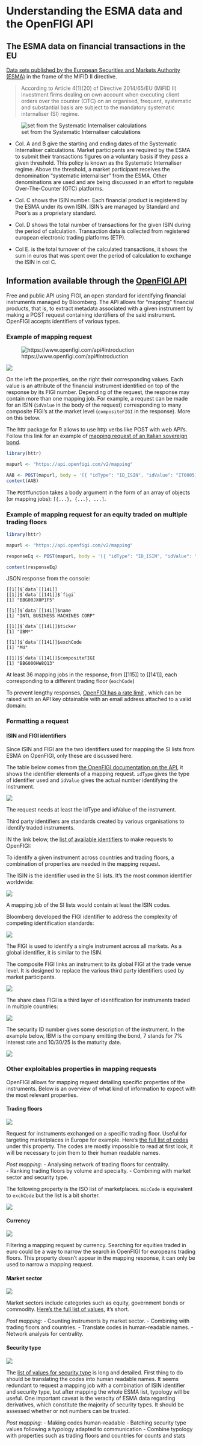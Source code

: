 # Understanding the ESMA data and the OpenFIGI API {#understanding}


## The ESMA data on financial transactions in the EU


[Data sets published by the European Securities and Markets Authority (ESMA)](https://www.esma.europa.eu/data-systematic-internaliser-calculations) in the frame of the MIFID II directive. 

> According to Article 4(1)(20) of Directive 2014/65/EU (MiFID II) investment firms dealing on own account when executing client orders over the counter (OTC) on an organised, frequent, systematic and substantial basis are subject to the mandatory systematic internaliser (SI) regime. 


![\Data set from the Systematic Internaliser calculations](Images/Screenshot_2019-05-16%20guide%20on%20SI%20and%20OpenFIGI%20(0).png)

* Col. A and B give the starting and ending dates of the Systematic Internaliser calculations. Market participants are required by the ESMA to submit their transactions figures on a voluntary basis if they pass a given threshold. This policy is known as the Systematic Internaliser regime. Above the threshold, a market participant receives the denomination “systematic internaliser” from the ESMA. Other denominations are used and are being discussed in an effort to regulate Over-The-Counter (OTC) platforms.

* Col. C shows the ISIN number. Each financial product is registered by the ESMA under its own ISIN. ISIN’s are managed by Standard and Poor’s as a proprietary standard. 

* Col. D shows the total number of transactions for the given ISIN during the period of calculation. Transaction data is collected from registered european electronic trading platforms (ETP). 

* Col E. is the total turnover of the calculated transactions, it shows the sum in euros that was spent over the period of calculation to exchange the ISIN in col C. 


## Information available through the [OpenFIGI API](https://www.openfigi.com/api)


Free and public API using FIGI, an open standard for identifying financial instruments managed by Bloomberg. The API allows for “mapping” financial products, that is, to extract metadata associated with a given instrument by making a POST request containing identifiers of the said instrument. OpenFIGI accepts identifiers of various types.  


### Example of mapping request


![https://www.openfigi.com/api#introduction](Images/Screenshot_2019-05-16%20guide%20on%20SI%20and%20OpenFIGI%20(1).png)





![](Images/Screenshot_2019-05-16%20guide%20on%20SI%20and%20OpenFIGI%20(2).png)


On the left the properties, on the right their corresponding values. Each value is an attribute of the financial instrument identified on top of the response by its FIGI number. Depending of the request, the response may contain more than one mapping job. For example, a request can be made for an ISIN (`idValue` in the body of the request) corresponding to many composite FIGI’s at the market level (`compositeFIGI` in the response). More on this below. 

The httr package for R allows to use http verbs like POST with web API’s. 
Follow this link for an example of [mapping request of an Italian sovereign bond](#mapping).

```R
library(httr)

mapurl <- "https://api.openfigi.com/v2/mapping"

AAB <- POST(mapurl, body = '[{ "idType": "ID_ISIN", "idValue": "IT0005137614" }]', content_type_json())
content(AAB) 
```
The `POST`function takes a body argument in the form of an array of objects (or mapping jobs): `[{...}, {...}, ...]`.


### Example of mapping request for an equity traded on multiple trading floors 


```R
library(httr)

mapurl <- "https://api.openfigi.com/v2/mapping"

responseEq <- POST(mapurl, body = '[{ "idType": "ID_ISIN", "idValue": "US4592001014" }]', content_type_json())

content(responseEq)
```

JSON response from the console: 

```
[[1]]$`data`[[141]]
[[1]]$`data`[[141]]$`figi`
[1] "BBG00JX0P1F5"

[[1]]$`data`[[141]]$name
[1] "INTL BUSINESS MACHINES CORP"

[[1]]$`data`[[141]]$ticker
[1] "IBM*"

[[1]]$`data`[[141]]$exchCode
[1] "MU"

[[1]]$`data`[[141]]$compositeFIGI
[1] "BBG000HW8Q13"
```

At least 36 mapping jobs in the response, from [[115]] to [[141]], each corresponding to a different trading floor (`exchCode`)

To prevent lengthy responses, [OpenFIGI has a rate limit](https://www.openfigi.com/api#rate-limit) , which can be raised with an API key obtainable with an email address attached to a valid domain:


### Formatting a request


#### ISIN and FIGI identifiers 


Since ISIN and FIGI are the two identifiers used for mapping the SI lists from ESMA on OpenFIGI, only these are discussed here. 

The table below comes from [the OpenFIGI documentation on the API](https://www.openfigi.com/api#post-v2-mapping), it shows the identifier elements of a mapping request. `idType` gives the type of identifier used and `idValue` gives the actual number identifying the instrument. 

![](Images/Screenshot_2019-05-16%20guide%20on%20SI%20and%20OpenFIGI%20(3).png)


The request needs at least the IdType and idValue of the instrument. 

Third party identifiers are standards created by various organisations to identify traded instruments. 

IN the link below, the [list of available identifiers](https://www.openfigi.com/api#v2-idType-values)  to make requests to OpenFIGI:  

To identify a given instrument across countries and trading floors, a combination of properties are needed in the mapping request.  

The ISIN is the identifier used in the SI lists. It’s the most common identifier worldwide: 


![](Images/Screenshot_2019-05-16%20guide%20on%20SI%20and%20OpenFIGI%20(4).png)


A mapping job of the SI lists would contain at least the ISIN codes. 

Bloomberg developed the FIGI identifier to address the complexity of competing identification standards:


![](Images/Screenshot_2019-05-16%20guide%20on%20SI%20and%20OpenFIGI%20(5).png)


The FIGI is used to identify a single instrument across all markets. As a global identifier, it is similar to the ISIN.  

The composite FIGI links an instrument to its global FIGI at the trade venue level. It is designed to replace the various third party identifiers used by market participants.


![](Images/Screenshot_2019-05-16%20guide%20on%20SI%20and%20OpenFIGI%20(6).png)


The share class FIGI is a third layer of identification for instruments traded in multiple countries:


![](Images/Screenshot_2019-05-16%20guide%20on%20SI%20and%20OpenFIGI%20(7).png)


The security ID number gives some description of the instrument. In the example below, IBM is the company emitting the bond, 7 stands for 7% interest rate and 10/30/25 is the maturity date.


![](Images/Screenshot_2019-05-16%20guide%20on%20SI%20and%20OpenFIGI%20(8).png)


### Other exploitables properties in mapping requests


OpenFIGI allows for mapping request detailing specific properties of the instruments. Below is an overview of what kind of information to expect with the most relevant properties. 


#### Trading floors


![](Images/Screenshot_2019-05-16%20guide%20on%20SI%20and%20OpenFIGI%20(9).png)

Request for instruments exchanged on a specific trading floor. Useful for targeting marketplaces in Europe for example. 
Here's [the full list of codes](https://www.openfigi.com/api/enumValues/v2/exchCode) under this property. 
The codes are mostly impossible to read at first look, it will be necessary to join them to their human readable names. 

*Post mapping:* 
- Analysing network of trading floors for centrality.  
- Ranking trading floors by volume and specialty.
- Combining with market sector and security type.  

The following property is the ISO list of marketplaces[](https://www.openfigi.com/api/enumValues/v2/micCode). `micCode` is equivalent to `exchCode` but the list is a bit shorter.


![](Images/Screenshot_2019-05-16%20guide%20on%20SI%20and%20OpenFIGI%20(10).png)



#### Currency


![](Images/Screenshot_2019-05-16%20guide%20on%20SI%20and%20OpenFIGI%20(11).png)


Filtering a mapping request by currency. Searching for equities traded in euro could be a way to narrow the search in OpenFIGI for europeans trading floors. This property doesn’t appear in the mapping response, it can only be used to narrow a mapping request. 


#### Market sector


![](Images/Screenshot_2019-05-16%20guide%20on%20SI%20and%20OpenFIGI%20(12).png)


Market sectors include categories such as equity, government bonds or commodity. [Here's the full list of values](https://www.openfigi.com/api/enumValues/v2/marketSecDes), it’s short.  


*Post mapping:* 
- Counting instruments by market sector.
- Combining with trading floors and countries.
- Translate codes in human-readable names. 
- Network analysis for centrality.


#### Security type


![](Images/Screenshot_2019-05-16%20guide%20on%20SI%20and%20OpenFIGI%20(13).png)


The [list of values for security type](https://www.openfigi.com/api/enumValues/v2/securityType) is long and detailed. First thing to do should be translating the codes into human readable names. It seems redundant to request a mapping job with a combination of ISIN identifier and security type, but after mapping the whole ESMA list, typology will be useful. One important caveat is the veracity of ESMA data regarding derivatives, which constitute the majority of security types. It should be assessed whether or not numbers can be trusted.  


*Post mapping:*
- Making codes human-readable 
- Batching security type values following a typology adapted to communication 
- Combine typology with properties such as trading floors and countries for counts and stats
